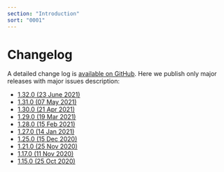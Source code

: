 ```yaml
---
section: "Introduction"
sort: "0001"
---
```


# Changelog

A detailed change log is [available on GitHub](https://github.com/jitsucom/jitsu/releases). Here we publish only major releases with major issues description:

* [1.32.0 \(23 June 2021\)](/docs/changelog/1.32.0-23-june-2021)
* [1.31.0 \(07 May 2021\)](/docs/changelog/1.31.0-07-may-2021)
* [1.30.0 \(21 Apr 2021\)](/docs/changelog/1.30.0-21-apr-2021)
* [1.29.0 \(19 Mar 2021\)](/docs/changelog/1.29.0-19-mar-2021)
* [1.28.0 \(15 Feb 2021\)](/docs/changelog/1.28.0-15-feb-2021)
* [1.27.0 \(14 Jan 2021\)](/docs/changelog/v1.27.0-14-jan-2021)
* [1.25.0 \(15 Dec 2020\)](/docs/changelog/v1.25.0-15-dec-2020)
* [1.21.0 \(25 Nov 2020\)](/docs/changelog/v1.21.0-25-nov-2020)
* [1.17.0 \(11 Nov 2020\)](/docs/changelog/v1.17.0-11-nov-2020)
* [1.15.0 \(25 Oct 2020\)](/docs/changelog/v1.15.0-25-oct-2020)

